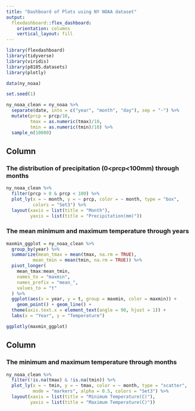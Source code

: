 ```yaml
---
title: "Dashboard of Plots using NY NOAA dataset"
output: 
  flexdashboard::flex_dashboard:
    orientation: columns
    vertical_layout: fill
---
```


```r
library(flexdashboard)
library(tidyverse)
library(viridis)
library(p8105.datasets)
library(plotly)
```

```r
data(ny_noaa) 

set.seed(1)

ny_noaa_clean = ny_noaa %>%
  separate(date, into = c("year", "month", "day"), sep = "-") %>%
  mutate(prcp = prcp/10, 
         tmax = as.numeric(tmax)/10,
         tmin = as.numeric(tmin)/10) %>%
  sample_n(10000)
```

Column {data-width=500}
-----------------------------------------------------------------------

### The distribution of precipitation (0<prcp<100mm) through months

```r
ny_noaa_clean %>%
  filter(prcp > 0 & prcp < 100) %>%
  plot_ly(x = ~ month, y = ~ prcp, color = ~ month, type = "box",
          colors = "Set3") %>%
  layout(xaxis = list(title = "Month"),
         yaxis = list(title = "Precipitation(mm)"))
```

### The mean minimum and maximum temperature through years

```r
maxmin_ggplot = ny_noaa_clean %>%
  group_by(year) %>%
  summarize(mean_tmax = mean(tmax, na.rm = TRUE),
          mean_tmin = mean(tmin, na.rm = TRUE)) %>%
  pivot_longer(
    mean_tmax:mean_tmin,
    names_to = "maxmin",
    names_prefix = "mean_",
    values_to = "t"
  ) %>%
  ggplot(aes(x = year, y = t, group = maxmin, color = maxmin)) + 
    geom_point() + geom_line() + 
  theme(axis.text.x = element_text(angle = 90, hjust = 1)) +
  labs(x = "Year", y = "Temperature")

ggplotly(maxmin_ggplot)
```

Column {data-width=500}
-----------------------------------------------------------------------

### The minimum and maximum temperature through months

```r
ny_noaa_clean %>%
  filter(!is.na(tmax) & !is.na(tmin)) %>%
  plot_ly(x = ~ tmin, y = ~ tmax, color = ~ month, type = "scatter",
          mode = "markers", alpha = 0.5, colors = "Set3") %>%
  layout(xaxis = list(title = "Minimum Temperature(C)"),
         yaxis = list(title = "Maximum Temperature(C)")) 
```

